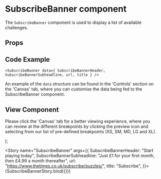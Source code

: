 
<Meta
  title="Newskit Components/Puzzles/SubscribeBanner"
  component={SubscribeBanner}
/>

# SubscribeBanner component
The `SubscribeBanner` component is used to display a list of available challenges.

## Props
<Props of={SubscribeBanner} />

## Code Example
`<SubscribeBanner
  data={ SubscribeBannerHeader, SubscribeBannerSubheadline, url, title }
/>
`

An example of the `data` structure can be found in the 'Controls' section on the 'Canvas' tab, where you can customise the data being fed to the SubscribeBanner component.

## View Component
Please click the 'Canvas' tab for a better viewing experience, where you can review at the different breakpoints by clicking the preview icon and selecting from our list of pre-defined breakpoints (XS, SM, MD, LG and XL).

  <NewsKitProvider theme={PuzzlesWebLightTheme}>
    <SubscribeBanner {...{ SubscribeBannerHeader, SubscribeBannerSubheadline, url, title }} />
  </NewsKitProvider>
);

<Story name="SubscribeBanner"  args={{
    SubscribeBannerHeader: "Start playing today",
    SubscribeBannerSubheadline: "Just £1 for your first month, then £4.99 a month thereafter",
    url: "https://www.thetimes.co.uk/subscribe/puzzles/",
    title: "Subscribe",
  }}>
  {SubscribeBannerStory.bind({})}
</Story>
